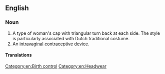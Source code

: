 ==English==

===Noun===
{{en-noun}}

# A type of woman's cap with triangular turn back at each side. The style is particularly associated with Dutch traditional costume.
# An [[intravaginal]] [[contraceptive]] [[device]].
#: {{syn|en|cervical cap|diaphragm}}

====Translations====
{{trans-see|contraceptive device|cervical cap}}

[[Category:en:Birth control]]
[[Category:en:Headwear]]